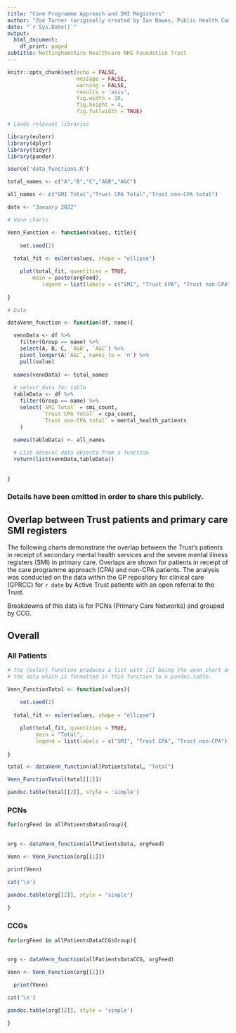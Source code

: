 ```yaml
---
title: "Care Programme Approach and SMI Registers"
author: "Zoë Turner (originally created by Ian Bowns, Public Health Consultant)"
date: "`r Sys.Date()`"
output:
  html_document:
    df_print: paged
subtitle: Nottinghamshire Healthcare NHS Foundation Trust
---
```


```r

knitr::opts_chunk$set(echo = FALSE, 
                      message = FALSE, 
                      warning = FALSE, 
                      results = 'asis', 
                      fig.width = 10, 
                      fig.height = 4, 
                      fig.fullwidth = TRUE)

# Loads relevant libraries

library(eulerr)
library(dplyr)
library(tidyr)
library(pander)

source('data_functions.R')

total_names <- c("A","B","C","A&B","A&C")

all_names <- c("SMI Total","Trust CPA Total","Trust non-CPA total")

date <- "January 2022"

```


```r

# Venn charts

Venn_Function <- function(values, title){
    
    set.seed(2)
    
  total_fit <- euler(values, shape = "ellipse")

    plot(total_fit, quantities = TRUE,
        main = paste(orgFeed),
           legend = list(labels = c("SMI", "Trust CPA", "Trust non-CPA")))
 
}

# Data

dataVenn_function <- function(df, name){

  vennData <- df %>% 
    filter(Group == name) %>% 
    select(A, B, C, `A&B`, `A&C`) %>% 
    pivot_longer(A:`A&C`, names_to = 'n') %>% 
    pull(value)
  
  names(vennData) <- total_names
  
  # select data for table
  tableData <- df %>% 
    filter(Group == name) %>% 
    select(`SMI Total` = smi_count, 
           `Trust CPA Total` = cpa_count,
           `Trust non-CPA total` = mental_health_patients 
    )
  
  names(tableData) <- all_names

  # List several data objects from a function
  return(list(vennData,tableData))
  
  
}

```

### Details have been omitted in order to share this publicly.

## Overlap between Trust patients and primary care SMI registers

The following charts demonstrate the overlap between the Trust's patients in receipt of secondary mental health services and the severe mental illness registers (SMI) in primary care. Overlaps are shown for patients in receipt of the care programme approach (CPA) and non-CPA patients. The analysis was conducted on the data within the GP repository for clinical care (GPRCC) for `r date` by Active Trust patients with an open referral to the Trust.

Breakdowns of this data is for PCNs (Primary Care Networks) and grouped by CCG.

## Overall {.tabset .tabset-fade}

### All Patients 

```r

# the {euler} function produces a list with [1] being the venn chart and [2] 
# the data which is formatted in this function to a pandoc.table.

Venn_FunctionTotal <- function(values){
    
    set.seed(2)
    
  total_fit <- euler(values, shape = "ellipse")

    plot(total_fit, quantities = TRUE,
         main = "Total",
         legend = list(labels = c("SMI", "Trust CPA", "Trust non-CPA")))
 
}

total <- dataVenn_function(allPatientsTotal, "Total")

Venn_FunctionTotal(total[[1]])

pandoc.table(total[[2]], style = 'simple')

```

### PCNs

```r

for(orgFeed in allPatientsData$Group){
  

org <- dataVenn_function(allPatientsData, orgFeed)

Venn <- Venn_Function(org[[1]])

print(Venn)

cat('\n')

pandoc.table(org[[2]], style = 'simple')
  
}


```


### CCGs

```r

for(orgFeed in allPatientsDataCCG$Group){
  

org <- dataVenn_function(allPatientsDataCCG, orgFeed)

Venn <- Venn_Function(org[[1]])

  print(Venn)

cat('\n')

pandoc.table(org[[2]], style = 'simple')

}


```


